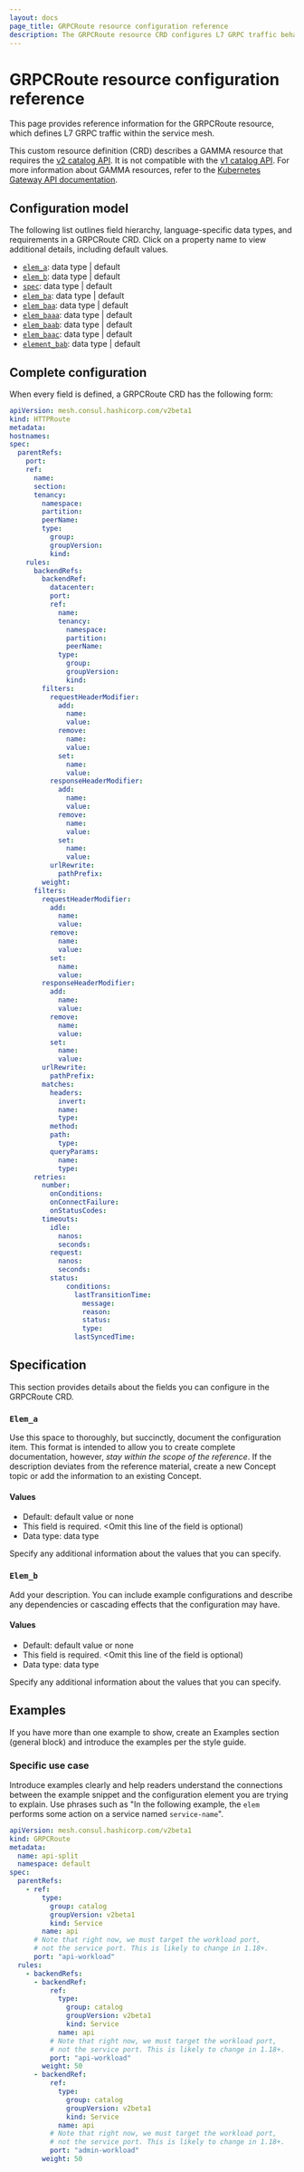 ```yaml
---
layout: docs
page_title: GRPCRoute resource configuration reference
description: The GRPCRoute resource CRD configures L7 GRPC traffic behavior within the service mesh. GRPCRoute is a GAMMA resource that requires the v2 catalog API. Learn how to configure the GRPCRoute CRD with specifications and example configurations.
---
```


# GRPCRoute resource configuration reference

This page provides reference information for the GRPCRoute resource, which defines L7 GRPC traffic within the service mesh.

This custom resource definition (CRD) describes a GAMMA resource that requires the [v2 catalog API](/consul/docs/architecture/catalog/v2). It is not compatible with the [v1 catalog API](/consul/docs/architecture/catalog/v1). For more information about GAMMA resources, refer to the [Kubernetes Gateway API documentation](https://gateway-api.sigs.k8s.io/concepts/gamma/).

## Configuration model

The following list outlines field hierarchy, language-specific data types, and requirements in a GRPCRoute CRD. Click on a property name to view additional details, including default values.

- [`elem_a`](#elema): data type | default
- [`elem_b`](#elemb): data type | default
- [`spec`](#elemb): data type | default
- [`elem_ba`](#elembelemba): data type | default
- [`elem_baa`](#elembelembaelembaa): data type | default
- [`elem_baaa`](#elembelembaelembaa): data type | default
- [`elem_baab`](#elembelembaelembaa): data type | default
- [`elem_baac`](#elembelembaelembaa): data type | default
- [`element_bab`](#elembelembaelembab): data type | default

## Complete configuration

When every field is defined, a GRPCRoute CRD has the following form:

```yaml
apiVersion: mesh.consul.hashicorp.com/v2beta1       
kind: HTTPRoute
metadata:
hostnames: 
spec:
  parentRefs:
    port:
    ref:
      name:
      section:
      tenancy:
        namespace:
        partition:
        peerName:
        type:
          group:
          groupVersion:
          kind:
    rules:
      backendRefs:
        backendRef:
          datacenter:
          port:
          ref:
            name:
            tenancy:
              namespace:
              partition:
              peerName:
            type:
              group:
              groupVersion:
              kind:
        filters:
          requestHeaderModifier:
            add:
              name:
              value:
            remove:
              name:
              value:
            set:
              name:
              value:
          responseHeaderModifier:
            add:
              name:
              value:
            remove:
              name:
              value:
            set:
              name:
              value:
          urlRewrite:
            pathPrefix:
        weight:
      filters:
        requestHeaderModifier:
          add:
            name:
            value:
          remove:
            name:
            value:
          set:
            name:
            value:
        responseHeaderModifier:
          add:
            name:
            value:
          remove:
            name:
            value:
          set:
            name:
            value:                             
        urlRewrite:
          pathPrefix:
        matches:
          headers:
            invert:
            name:
            type:
          method:
          path:
            type:
          queryParams:
            name:
            type:
      retries:
        number:
          onConditions:
          onConnectFailure:
          onStatusCodes:
        timeouts:
          idle:
            nanos:
            seconds:
          request:
            nanos:
            seconds:
          status:
              conditions:
                lastTransitionTime:
                  message:
                  reason:
                  status:
                  type:
                lastSyncedTime:
``` 

## Specification

This section provides details about the fields you can configure in the GRPCRoute CRD.

### `Elem_a`

Use this space to thoroughly, but succinctly, document the configuration 
item. This format is intended to allow you to create complete documentation, 
however, _stay within the scope of the reference_. If the description 
deviates from the reference material, create a new Concept topic or add the 
information to an existing Concept.

#### Values

- Default: default value or none
- This field is required. <Omit this line of the field is optional)
- Data type: data type

Specify any additional information about the values that you can specify.     

### `Elem_b`

Add your description. You can include example configurations and describe 
any dependencies or cascading effects that the configuration may have.

#### Values

- Default: default value or none
- This field is required. <Omit this line of the field is optional)
- Data type: data type

Specify any additional information about the values that you can specify. 

## Examples

If you have more than one example to show, create an Examples section 
(general block) and introduce the examples per the style guide.

### Specific use case 

Introduce examples clearly and help readers understand the connections 
between the example snippet and the configuration element you are trying to 
explain. Use phrases such as "In the following example, the `elem` performs 
some action on a service named `service-name`". 


```yaml
apiVersion: mesh.consul.hashicorp.com/v2beta1
kind: GRPCRoute
metadata:
  name: api-split
  namespace: default
spec:
  parentRefs:
    - ref:
        type: 
          group: catalog
          groupVersion: v2beta1
          kind: Service
        name: api
      # Note that right now, we must target the workload port,
      # not the service port. This is likely to change in 1.18+.
      port: "api-workload"
  rules:
    - backendRefs:
      - backendRef:
          ref: 
            type:
              group: catalog
              groupVersion: v2beta1
              kind: Service
            name: api
          # Note that right now, we must target the workload port,
          # not the service port. This is likely to change in 1.18+.
          port: "api-workload"
        weight: 50
      - backendRef:
          ref: 
            type:
              group: catalog
              groupVersion: v2beta1
              kind: Service
            name: api
          # Note that right now, we must target the workload port,
          # not the service port. This is likely to change in 1.18+.
          port: "admin-workload"
        weight: 50
```
